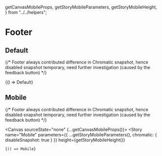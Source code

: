 
  getCanvasMobileProps,
  getStoryMobileParameters,
  getStoryMobileHeight,
} from "../../helpers";


<Meta title="Components/Footer" />

# Footer

## Default

{/* Footer always contributed difference in Chromatic snapshot, hence disabled snapshot temporary, need further investigation (caused by the feedback button) */}

<Canvas sourceState="hidden">
  <Story name="Default" parameters={{ chromatic: { delay: 3000, disableSnapshot: true } }}>
    {() => Default}
  </Story>
</Canvas>

## Mobile

{/* Footer always contributed difference in Chromatic snapshot, hence disabled snapshot temporary, need further investigation (caused by the feedback button) */}

<Canvas sourceState="none" {...getCanvasMobileProps()}>
  <Story
    name="Mobile"
    parameters={{ ...getStoryMobileParameters(), chromatic: { disableSnapshot: true } }}
    height={getStoryMobileHeight()}
  >
    {() => Mobile}
  </Story>
</Canvas>
